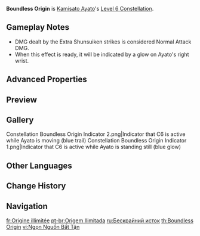 {{Constellation Infobox
|image       = Constellation Boundless Origin.png
|description = After using [[Kamisato Art: Kyouka]], Ayato's next Shunsuiken attack will create 2 extra Shunsuiken strikes when they hit opponents, each one dealing 450% of Ayato's ATK as DMG.<br />Both these Shunsuiken attacks will not be affected by Namisen.
|level       = 6
|character   = Kamisato Ayato
|scale_att1  = ATK
}}
'''Boundless Origin''' is [[Kamisato Ayato]]'s [[Level 6 Constellation]].

==Gameplay Notes==
* DMG dealt by the Extra Shunsuiken strikes is considered Normal Attack DMG.
* When this effect is ready, it will be indicated by a glow on Ayato's right wrist.

==Advanced Properties==
{{Advanced Properties
|title   = Extra Shunsuiken Strike
|gu      = 1U
|icdtag  = none
|poise   = 60
|impulse = 2
}}

==Preview==
{{Preview
|file=Constellation Boundless Origin
}}

==Gallery==
<gallery>
Constellation Boundless Origin Indicator 2.png|Indicator that C6 is active while Ayato is moving (blue trail)
Constellation Boundless Origin Indicator 1.png|Indicator that C6 is active while Ayato is standing still (blue glow)
</gallery>

==Other Languages==
{{Other Languages
|en      = Boundless Origin
|zhs     = 滥觞无底
|zhs_rm  = Lànshāng wúdǐ
|zht     = 濫觴無底
|zht_rm  = Lànshāng wúdǐ
|zh_tl   = Undecided Origin
|ja      = 濫觴無底
|ja_rm   = Ranshou Mutei
|ja_tl   = Unfathomable Origin
|ko      = 끝없는 기원
|ko_rm   = Kkeut'eomneun Giwon
|ko_tl   = Endless Origin
|es      = Fuente infinita
|es_tl   = Endless Source
|es_note = "Fuente" can be translated as "fountain," but because of the context, it is probably referring more to a "source of energy."
|fr      = Origine illimitée
|fr_tl   = Unlimited Origin
|ru      = Бескрайний исток
|ru_tl   = Boundless Source
|th      = Boundless Origin
|vi      = Ngọn Nguồn Bất Tận
|vi_tl   = 
|de      = Unerschöpfliche Quelle
|de_tl   = Inexhaustible Well
|id      = Boundless Origin
|pt      = Origem Ilimitada
|pt_tl   = 
|tr      = Sonsuz Başlangıç
|tr_tl   = 
|it      = Fonte infinita
|it_tl   = Endless Source
}}

==Change History==
{{Change History|2.6}}

==Navigation==
{{Talent Navbox|Kamisato Ayato}}

[[fr:Origine illimitée]]
[[pt-br:Origem Ilimitada]]
[[ru:Бескрайний исток]]
[[th:Boundless Origin]]
[[vi:Ngọn Nguồn Bất Tận]]